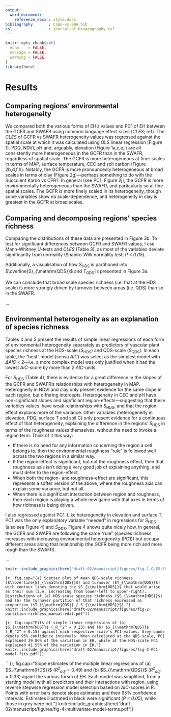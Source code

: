 ```yaml
---
output: 
  word_document:
    reference_docx : style.docx
bibliography       : Cape-vs-SWA.bib
csl                : journal-of-biogeography.csl
---
```


```r
knitr::opts_chunk$set(
  echo    = FALSE,
  message = FALSE,
  warning = FALSE
)
library(here)
```

# Results

## Comparing regions' environmental heterogeneity

We compared both the various forms of EH's values and PC1 of EH between the GCFR and SWAFR using common language effect sizes (_CLES_; ref). The _CLES_ of GCFR vs SWAFR heterogeneity values was regressed against the spatial scale at which it was calculated using OLS linear regression (Figure 1). PDQ, NDVI, pH and, arguably, elevation (Figure 1a,c,e,i) are all consistently more heterogeneous in the GCFR than in the SWAFR, regardless of spatial scale. The GCFR is more heterogeneous at finer scales in terms of MAP, surface temperature, CEC and soil carbon (Figure 2b,d,f,h). Notably, the GCFR is more pronouncedly heterogeneous at broad scales in terms of clay (Figure 2g)---perhaps something to do with the Succulent Karoo vs CFR?. In general (see PC1; Figure 2j), the GCFR is more environmentally heterogeneous than the SWAFR, and particularly so at fine spatial scales. The GCFR is more finely scaled in its heterogeneity, though some variables show no scale-dependence, and heterogeneity in clay is greatest in the GCFR at broad scales.

## Comparing and decomposing regions' species richness

Comparing the distributions of these data are presented in Figure 3b. To test for significant differences between GCFR and SWAFR values, I use Mann-Whitney _U_-tests and _CLES_ (Table 3), as most of the variables deviate significantly from normality (Shapiro-Wilk normality test; _P < 0.05_).

Additionally, a visualisation of how $S_{\mathrm{HDS}}$ is partitioned into $\overline{S}_{\mathrm{QDS}}$ and $T_{\mathrm{QDS}}$ is presented in Figure 3a.

We can conclude that broad scale species richness (i.e. that at the HDS scale) is more strongly driven by turnover between areas (i.e. QDS) than so in the SWAFR.

...

## Environmental heterogeneity as an explanation of species richness

Tables 4 and 5 present the results of simple linear regressions of each form of environmental heterogeneity separately as predictors of vascular plant species richness at the HDS-scale ($S_{\mathrm{HDS}}$) and QDS-scale ($S_{\mathrm{QDS}}$). In each table, the "best" model (sensu _AIC_) was select as the simplest model with _∆AIC_ < 2---i.e. a more complex model was only justified when it had the lowest _AIC_-score by more than 2 _AIC_-units.

For $S_{\mathrm{HDS}}$ (Table 4), there is evidence for a great difference in the slopes of the GCFR and SWAFR's relationships with heterogeneity in MAP. Heterogneity in NDVI and clay only present evidence for the same slope in each region, but differing intercepts. Heterogeneity in CEC and pH have non-significant slopes and signficiant region-effects---suggesting that these variables values' have weak relationships with $S_{\mathrm{HDS}}$, and that the region-effect explains more of the variance. Other variables (heterogeneity in elevation, PDQ, surface T and soil C) only present evidence for a continuous effect of that heterogeneity, explaining the difference in the regions' $S_{\mathrm{HDS}}$ in terms of the roughness values themselves, without the need to invoke a region term. Think of it this way:

- If there is no need for any information concerning the region a cell belongs to, then the environmental roughness "rule" is followed well across the two regions in a similar way.
- If the region-effect is significant, but not the roughness effect, then that roughness axis isn't doing a very good job of explaining anything, and must defer to the region-effect.
- When both the region- and roughness-effect are significant, this represents a softer version of the above, where the roughness axis can explain some variance, but not all.
- When there is a significant interaction between region and roughness, then each region is playing a whole new game with that axes in terms of how richness is being driven.

<!--
At the QDS-scale, concerning $S_{\mathrm{QDS}}$ (Table 6), it is noteworthy that all axes best-supported to have an additive region term only also had non-significant roughness-effects [expand?].
-->

I also regressed against PC1. Like heterogeneity in elevation and surface T, PC1 was the only explanatory variable "needed" in regressions for $S_{\mathrm{HDS}}$ (also see Figure 4) and $S_{\mathrm{QDS}}$. Figure 4 shows quite nicely how, in general, the GCFR and SWAFR are following the same "rule" (species richness increases with increasing environmental heterogeneity (PC1)) but occupy different areas along that relationship (the GCFR being more rich and more rough than the SWAFR).

...

```r
knitr::include_graphics(here("draft-02/manuscript/figures/fig-1-CLES-EH-fits.pdf"))
```

```{r, fig.cap="(a) Scatter plot of mean QDS-scale richness ($\\overline{S}_{\\mathrm{QDS}}$) and turnover ($T_{\\mathrm{QDS}}$) with contour lines denoting the $S_{\\mathrm{HDS}}$ that would arise as their sum (i.e. increasing from lower-left to upper-right). Distributions of (a) HDS-scale species richness ($S_{\\mathrm{HDS}}$) and (b) the turnover partition of that richness expressed as proportion ($T_{\\mathrm{QDS}} / S_{\\mathrm{HDS}}$)."}
knitr::include_graphics(here("draft-02/manuscript/figures/fig-2-partition-richness_manual-edit.pdf"))
```

```{r, fig.cap="Fits of simple linear regressions of (a) $S_{\\mathrm{HDS}}$ (_R_^2^ = 0.23) and (b) $S_{\\mathrm{QDS}}$ (_R_^2^ = 0.15) against each respective scale's PC1-values. Grey bands denote 95% confidence intervals. When calculated at the QDS-scale, PC1 explained 39.86% of the variation in EH, while at the HDS-scale PC1 explained 41.55% of the variation in EH."}
knitr::include_graphics(here("draft-02/manuscript/figures/fig-3-PC1-model-fits.pdf"))
```

```{r, fig.cap="Slope estimates of the multiple linear regressions of (a) $S_{\\mathrm{HDS}}$ (${R^2}_{adj} = 0.49$) and (b) $S_{\\mathrm{QDS}}$ (${R^2}_{adj} = 0.33$) againt the various forsm of EH. Each model was simplified, from a starting model with all predictors and their interactions with region, using reverse stepwise regression model selection based on _AIC_-scores in R. Points with error bars denote slope estimates and their 95% confidence intervals. Estimates illustrated in black were significant (_P < 0.05_), while those in grey were not."}
knitr::include_graphics(here("draft-02/manuscript/figures/fig-4-multivariate-model-terms.pdf"))
